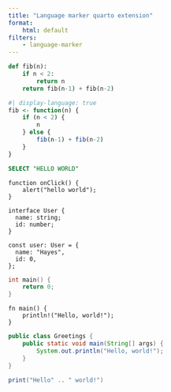 ```yaml
---
title: "Language marker quarto extension"
format:
    html: default
filters:
    - language-marker
---
```


```python
def fib(n):
    if n < 2:
        return n
    return fib(n-1) + fib(n-2)
```



```r
#| display-language: true
fib <- function(n) {
    if (n < 2) {
        n
    } else {
        fib(n-1) + fib(n-2)
    }
}
```

```.sql
SELECT "HELLO WORLD"
```

```.javascript
function onClick() {
    alert("hello world");
}
```


```.typescript
interface User {
  name: string;
  id: number;
}

const user: User = {
  name: "Hayes",
  id: 0,
};
```

```.cpp
int main() {
    return 0;
}
```

```.rust
fn main() {
    println!("Hello, world!");
}
```

```.java
public class Greetings {
    public static void main(String[] args) {
        System.out.println("Hello, world!");
    }
}
```

```.lua
print("Hello" .. " world!")
```
